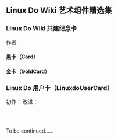 
## Linux Do Wiki 艺术组件精选集

### Linux Do Wiki 共建纪念卡

作者：<LinuxdoUserLink linuxdoUsername="chenyme"/>

#### 黑卡（Card）

<Card
    heading="Linux Do Wiki"
    number="0000 0000 0000 0000"
    date="07/24"
    name="Linux Do Metaverse"
    code="000"
/>

#### 金卡（GoldCard）

<GoldCard
    heading="Linux Do Wiki"
    number="0000 0000 0000 0000"
    date="07/24"
    name="Linux Do Metaverse"
    code="000"
/>

### Linux Do 用户卡（LinuxdoUserCard）

初作：<LinuxdoUserLink linuxdoUsername="WaYease"/>
改进：<LinuxdoUserLink linuxdoUsername="chenyme"/>

<LinuxdoUserCard linuxdoUsername="WaYease"/>
<br/>
<LinuxdoUserCard linuxdoUsername="chenyme"/>
<br/>

To be continued......
